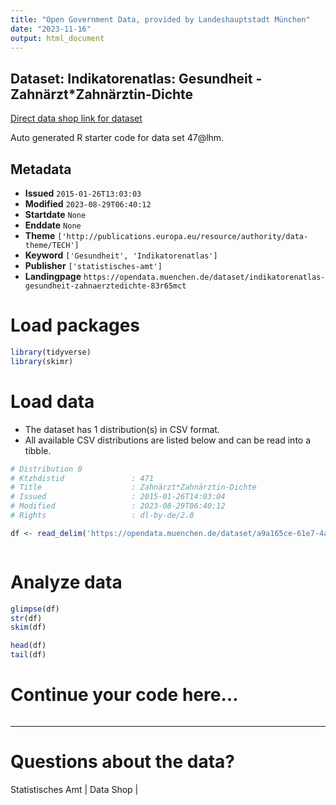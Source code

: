 ```yaml
---
title: "Open Government Data, provided by Landeshauptstadt München"
date: "2023-11-16"
output: html_document
---
```


## Dataset: Indikatorenatlas: Gesundheit - Zahnärzt*Zahnärztin-Dichte

[Direct data shop link for dataset](https://opendata.muenchen.de/dataset/indikatorenatlas-gesundheit-zahnaerztedichte-83r65mct)

Auto generated R starter code for data set 47@lhm.

## Metadata

- **Issued** `2015-01-26T13:03:03`
- **Modified** `2023-08-29T06:40:12`
- **Startdate** `None`
- **Enddate** `None`
- **Theme** `['http://publications.europa.eu/resource/authority/data-theme/TECH']`
- **Keyword** `['Gesundheit', 'Indikatorenatlas']`
- **Publisher** `['statistisches-amt']`
- **Landingpage** `https://opendata.muenchen.de/dataset/indikatorenatlas-gesundheit-zahnaerztedichte-83r65mct`


# Load packages

```r

library(tidyverse)
library(skimr)

```

# Load data

-   The dataset has 1 distribution(s) in CSV format.
-   All available CSV distributions are listed below and can be read into a tibble.

```r

# Distribution 0
# Ktzhdistid               : 471
# Title                    : Zahnärzt*Zahnärztin-Dichte
# Issued                   : 2015-01-26T14:03:04
# Modified                 : 2023-08-29T06:40:12
# Rights                   : dl-by-de/2.0

df <- read_delim('https://opendata.muenchen.de/dataset/a9a165ce-61e7-4af5-93cf-11b999845f1f/resource/c3e8a012-c888-475a-8250-c650e318cbb9/download/indikat_gesundheit_zahnarzt_zahnaerztin-dichte_280823.csv')



```

# Analyze data

```r

glimpse(df)
str(df)
skim(df)

head(df)
tail(df)

```

# Continue your code here...

```r

```

------------------------------------------------------------------------

# Questions about the data?

Statistisches Amt | Data Shop | 
